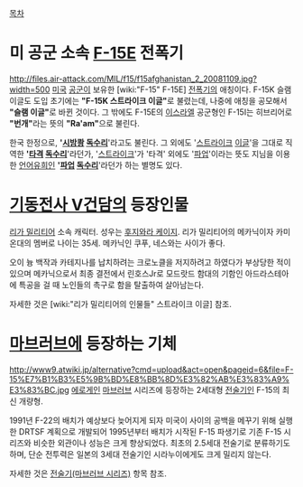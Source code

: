 [[목차]]
= 미 공군 소속 [[F-15]]E 전폭기 =
http://files.air-attack.com/MIL/f15/f15afghanistan_2_20081109.jpg?width=500
[[미국]] [[공군]]이 보유한 [wiki:"F-15" F-15E] [[전폭기]]의 애칭이다. F-15K 슬램 이글도 도입 초기에는 '''"F-15K 스트라이크 이글"'''로 불렸는데, 나중에 애칭을 공모해서 '''"슬램 이글"'''로 바뀐 것이다. 그 밖에도 F-15E의 [[이스라엘]] 공군형인 F-15I는 히브리어로 '''"번개"'''라는 뜻의 '''"Ra'am"'''으로 불린다.

한국 한정으로, ''''[[시밤쾅]] [[독수리]]''''라고도 불린다. 그 외에도 '[[스트라이크]] [[이글]]'을 그대로 직역한 ''''[[스트라이크|타격]] [[독수리]]''''라던가, '[[스트라이크]]'가 '타격' 외에도 '[[파업]]'이라는 뜻도 지님을 이용한 [[언어유희]]인 ''''[[파업]] [[독수리]]''''라던가 하는 별명도 있다.

= [[기동전사 V건담]]의 등장인물 =
[[리가 밀리티어]] 소속 캐릭터. 성우는 [[후지와라 케이지]].
리가 밀리티어의 메카닉이자 카미온대의 멤버로 나이는 35세. 메카닉인 쿠푸, 네스와는 사이가 좋다.

오이 늉 백작과 카테지나를 납치하려는 크로노클을 저지하려고 하였다가 부상당한 적이 있으며 메카닉으로서 최종 결전에서 린호스Jr로 모드랏드 함대의 기함인 아드라스테아에 특공을 걸 때 노인들의 촉구로 함을 탈출하여 살아남는다.

자세한 것은 [wiki:"리가 밀리티어의 인물들" 스트라이크 이글] 참조.

= [[마브러브]]에 등장하는 기체 =
http://www9.atwiki.jp/alternative?cmd=upload&act=open&pageid=6&file=F-15%E7%B1%B3%E5%9B%BD%E8%BB%8D%E3%82%AB%E3%83%A9%E3%83%BC.jpg
[[에로게]]인 [[마브러브]] 시리즈에 등장하는 2세대형 [[전술기]]인 F-15의 최신 개량형. 

1991년 F-22의 배치가 예상보다 늦어지게 되자 미국이 사이의 공백을 메꾸기 위해 실행한 DRTSF 계획으로 개발되어 1995년부터 배치가 시작된 F-15 파생기로 기존 F-15 시리즈와 비슷한 외관이나 성능은 크게 향상되었다. 최초의 2.5세대 전술기로 분류하기도 하며, 단순 전투력은 일본의 3세대 전술기인 시라누이에게도 크게 밀리지 않는다.

자세한 것은 [[전술기(마브러브 시리즈)]] 항목 참조.
